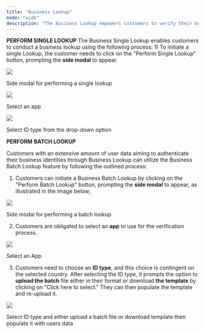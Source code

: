 ```yaml
---
title: "Business Lookup"
mode: "wide"
description: "The Business Lookup empowers customers to verify their businesses, whether through a single check or by uploading a batch."
---
```




**PERFORM SINGLE LOOKUP** The Business Single Lookup enables customers to conduct a business lookup using the following process: 1) To initiate a single Lookup, the customer needs to click on the "Perform Single Lookup" button, prompting the **side modal** to appear.

![](/images/bussinesslookup1.png)

Side modal for performing a single lookup

![](/images/bussinesslookup2.png)

Select an app

![](/images/businesslookup3.avif)

Select ID type from the drop-down option

**PERFORM** **BATCH LOOKUP**

Customers with an extensive amount of user data aiming to authenticate their business identities through Business Lookup can utilize the Business Batch Lookup feature by following the outlined process:

1) Customers can initiate a Business Batch Lookup by clicking on the "Perform Batch Lookup" button, prompting the **side modal** to appear, as illustrated in the image below;

![](/images/bussinesslookup4.avif)

Side modal for performing a batch lookup

2) Customers are obligated to select an **app** to use for the verification process.

![](/images/bussinesslookup5.avif)

Select an App

3) Customers need to choose an **ID type**, and this choice is contingent on the selected country. After selecting the ID type, it prompts the option to **upload the batch** file either in their format or download **the template** by clicking on "Click here to select." They can then populate the template and re-upload it.

![](/images/bussinesslookup6.avif)

Select ID type and either upload a batch file or download template then populate it with users data

